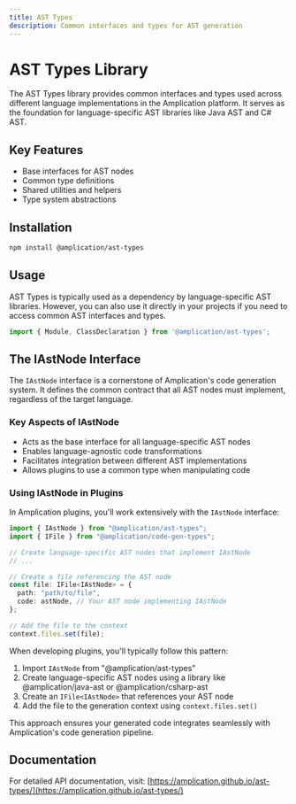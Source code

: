 ```yaml
---
title: AST Types
description: Common interfaces and types for AST generation
---
```


# AST Types Library

The AST Types library provides common interfaces and types used across different language implementations in the Amplication platform. It serves as the foundation for language-specific AST libraries like Java AST and C# AST.

## Key Features

* Base interfaces for AST nodes
* Common type definitions
* Shared utilities and helpers
* Type system abstractions

## Installation

```bash
npm install @amplication/ast-types
```

## Usage

AST Types is typically used as a dependency by language-specific AST libraries. However, you can also use it directly in your projects if you need to access common AST interfaces and types.

```typescript
import { Module, ClassDeclaration } from '@amplication/ast-types';
```

## The IAstNode Interface

The `IAstNode` interface is a cornerstone of Amplication's code generation system. It defines the common contract that all AST nodes must implement, regardless of the target language.

### Key Aspects of IAstNode

- Acts as the base interface for all language-specific AST nodes
- Enables language-agnostic code transformations
- Facilitates integration between different AST implementations
- Allows plugins to use a common type when manipulating code

### Using IAstNode in Plugins

In Amplication plugins, you'll work extensively with the `IAstNode` interface:

```typescript
import { IAstNode } from "@amplication/ast-types";
import { IFile } from "@amplication/code-gen-types";

// Create language-specific AST nodes that implement IAstNode
// ...

// Create a file referencing the AST node
const file: IFile<IAstNode> = {
  path: "path/to/file",
  code: astNode, // Your AST node implementing IAstNode
};

// Add the file to the context
context.files.set(file);
```

When developing plugins, you'll typically follow this pattern:

1. Import `IAstNode` from "@amplication/ast-types"
2. Create language-specific AST nodes using a library like @amplication/java-ast or @amplication/csharp-ast
3. Create an `IFile<IAstNode>` that references your AST node
4. Add the file to the generation context using `context.files.set()`

This approach ensures your generated code integrates seamlessly with Amplication's code generation pipeline.

## Documentation

For detailed API documentation, visit:
[https://amplication.github.io/ast-types/](https://amplication.github.io/ast-types/) 